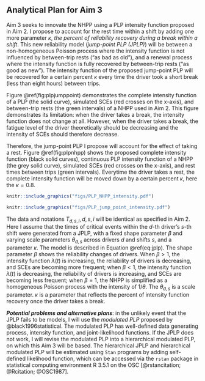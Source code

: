 Analytical Plan for Aim 3
-------------------------

Aim 3 seeks to innovate the NHPP using a PLP intensity function proposed in Aim 2. I propose to account for the rest time within a shift by adding one more parameter $\kappa$, *the percent of reliability recovery during a break within a shift*. This new reliability model (*jump-point PLP (JPLP)*) will be between a non-homogeneous Poisson process where the intensity function is not influenced by between-trip rests ("as bad as old"), and a renewal process where the intensity function is fully recovered by between-trip rests ("as good as new"). The intensity function of the proposed jump-point PLP will be recovered for a certain percent $\kappa$ every time the driver took a short break (less than eight hours) between trips.

Figure \@ref(fig:plpjumppoint) demonstrates the complete intensity function of a PLP (the solid curve), simulated SCEs (red crosses on the x-axis), and between-trip rests (the green intervals) of a NHPP used in Aim 2. This figure demonstrates its limitation: when the driver takes a break, the intensity function does not change at all. However, when the driver takes a break, the fatigue level of the driver theoretically should be decreasing and the intensity of SCEs should therefore decrease.

Therefore, the jump-point PLP I propose will account for the effect of taking a rest. Figure \@ref(fig:plpnhpp) shows the proposed complete intensity function (black solid curves), continuous PLP intensity function of a NHPP (the grey solid curve), simulated SCEs (red crosses on the x-axis), and rest times between trips (green intervals). Everytime the driver takes a rest, the complete intensity function will be moved down by a certain percent $\kappa$, here the $\kappa = 0.8$.

```r
knitr::include_graphics("figs/PLP_NHPP_intensity.pdf")
```

```r
knitr::include_graphics("figs/PLP_jump_point_intensity.pdf")
```

The data and notations $T_{d, s, i}, d, s, i$ will be identical as specified in Aim 2. Here I assume that the times of critical events within the $d$-th driver's $s$-th shift were generated from a JPLP, with a fixed shape parameter $\beta$ and varying scale parameters $\theta_{d, s}$ across drivers $d$ and shifts $s$, and a parameter $\kappa$. The model is described in Equation \@ref(eq:jplp).
\begin{equation}
\begin{aligned}
  T_{d, s, 1}, T_{d, s, 2}, \cdots , T_{d, s, n_{d, s}} & \sim \text{JPLP}(\beta, \theta_{d, s}, \kappa)\\
  \beta & \sim \text{Gamma}(1, 1)\\
  \log\theta_{d, s} &= \gamma_{0d} + \gamma_{1}x_{d, s, 1} + \gamma_{2}x_{d, s, 2} + \cdots + \gamma_{k}x_{d, s, k}\\
  \kappa & \sim \text{Uniform}(0, 1)\\
  \gamma_{01}, \gamma_{02}, \cdots, \gamma_{0D} & \sim \text{i.i.d. }N(\mu_0, \sigma_0^2)\\
  \gamma_1, \gamma_2, \cdots, \gamma_k & \sim \text{i.i.d. }N(0, 10^2)\\
  \mu_0 &\sim N(0, 10^2) \\
  \sigma_0 &\sim \text{Gamma}(1, 1)
(\#eq:jplp)
\end{aligned}
\end{equation}
The shape parameter $\beta$ shows the reliability changes of drivers. When $\beta > 1$, the intensity function $\lambda(t)$ is increasing, the reliability of drivers is  decreasing, and SCEs are becoming more frequent; when $\beta < 1$, the intensity function $\lambda(t)$ is decreasing, the reliability of drivers is increasing, and SCEs are becoming less frequent; when $\beta = 1$, the NHPP is simplified as a homogeneous Poisson process with the intensity of $1/\theta$. The $\theta_{d, s}$ is a scale parameter. $\kappa$ is a parameter that reflects the percent of intensity function recovery once the driver takes a break.


<!--
```r
plp = function(t, beta = 2, theta = 10) return(beta*theta^(-beta)*t^(beta-1))
sim_plp_tau = function(tau = 30,
                       beta = 2,
                       theta = 10){
  # initialization
   s = 0; t = 0
  while (max(t) <= tau) {
    u <- runif(1)
    s <- s - log(u)
    t_new <- theta*s^(1/beta)
    t <- c(t, t_new)
  }
  t = t[c(-1, -length(t))] 
  
  return(t)
}
```

```r
pacman::p_load(ggplot2, dplyr)

set.seed(223)
tau0 = 13; beta0 = 1.2; theta0 = 2
rest_time = c(4, 5, 8.2, 9.2)

# SCE time
t_SCE = sim_plp_tau(tau = tau0, beta = beta0, theta = theta0)
shift_id= rep(0, length(t_SCE))
SCE = data.frame(shift_id, t_SCE)

# Intensity and limit
INTENS = data.frame(t = seq(0, tau0, 0.001),
                    intensity = plp(seq(0, tau0, 0.001), beta0, theta0)) %>% 
  mutate(type = ifelse(((t >= rest_time[1] & t <= rest_time[2])|(t >= rest_time[3] & t <= rest_time[4])), 0.2, 1))

# LIM data
LIM = data.frame(start_time = 0, end_time = tau0, shift_id = shift_id)

# maximum intensity
max_int = round(max(INTENS$intensity), 2) + 0.01

# Rest
REST1 = data.frame(xaxis = c(rest_time[1:2], rev(rest_time[1:2])),
                   yaxis = rep(c(0, max(INTENS$intensity)), each = 2))
REST2 = data.frame(xaxis = c(rest_time[3:4], rev(rest_time[3:4])),
                   yaxis = rep(c(0, max(INTENS$intensity)), each = 2))

# plot
p0 = ggplot() + 
  geom_line(data = INTENS, aes(x = t, y = intensity), size = 0.8) + 
  geom_point(data = SCE, aes(x = t_SCE, y = shift_id), 
             alpha = 1, shape = 4, color = 'red', size = 2, stroke = 1.5) + 
  geom_segment(data = LIM, 
               aes(x = start_time, xend = end_time, y = shift_id, yend = shift_id),
               arrow = arrow(length = unit(0.2, "cm")), lineend = 'butt', size = 0.8) + 
  scale_x_continuous(expand = c(0.001, 0))+
  scale_y_continuous(labels = c(0, max_int), breaks = c(0, max_int), 
                     expand = c(0.02, 0)) +
  geom_polygon(data = REST1, aes(xaxis, yaxis),
               fill="green", alpha = 0.2) + 
  geom_polygon(data = REST2, aes(xaxis, yaxis),
               fill="green", alpha = 0.2) +
  labs(x = unname(latex2exp::TeX('Time to SCEs (hours), $t_1$ - $t_n$')), 
       y = "intensity") + 
  geom_text(aes(x = c(4.5, 8.7), y = rep(max_int/2, 2), 
                label = c("rest 1","rest 2"))) +
  theme_bw()+
  theme(panel.grid = element_blank())
p0
ggsave("figs/PLP_NHPP_intensity.pdf", p0, width = 10, height = 6.18)
```

```r
set.seed(223)
tau0 = 13; beta0 = 1.2; theta0 = 2; kappa = 0.8

# SCE time
t_SCE = sim_plp_tau(tau = tau0, beta = beta0, theta = theta0)
shift_id= rep(0, length(t_SCE))
SCE = data.frame(shift_id, t_SCE)

# Rest
rest_time = c(4, 5, 8.2, 9.2)
REST1 = data.frame(xaxis = c(rest_time[1:2], rev(rest_time[1:2])),
                   yaxis = rep(c(0,max(INTENS$intensity)), each = 2))
REST2 = data.frame(xaxis = c(rest_time[3:4], rev(rest_time[3:4])),
                   yaxis = rep(c(0,max(INTENS$intensity)), each = 2))

# Intensity and limit
INTENS = data.frame(t = seq(0, tau0, 0.001),
                    intensity = plp(seq(0, tau0, 0.001), beta0, theta0)) %>% 
  mutate(intensity1 = case_when(
    t >= rest_time[2] & t <= rest_time[3] ~ intensity*kappa^1,
    t >= rest_time[4]  ~ intensity*kappa^2,
     TRUE ~ intensity*kappa^0))

# plot
p1 = ggplot() + 
  geom_line(data = INTENS[INTENS$t <= rest_time[1],], 
            aes(x = t, y = intensity1), size = 0.8) + 
  geom_line(data = INTENS[INTENS$t >= rest_time[2]&INTENS$t <= rest_time[3],], 
            aes(x = t, y = intensity1), size = 0.8) + 
  geom_line(data = INTENS[INTENS$t >= rest_time[4],], 
            aes(x = t, y = intensity1), size = 0.8) + 
  geom_line(data = INTENS, 
            aes(x = t, y = intensity), alpha = 0.3, size = 0.8)+
  geom_point(data = SCE, aes(x = t_SCE, y = shift_id), 
             alpha = 1, shape = 4, color = 'red', size = 2, stroke = 1.5) + 
  geom_segment(data = LIM, 
               aes(x = start_time, xend = end_time, y = shift_id, yend = shift_id),
               arrow = arrow(length = unit(0.2, "cm")), lineend = 'butt', size = 0.8) + 
  scale_x_continuous(expand = c(0.001, 0))+
  scale_y_continuous(labels = c(0, max_int), breaks = c(0, max_int), 
                     expand = c(0.02, 0)) +
  geom_polygon(data = REST1, aes(xaxis, yaxis),
               fill="green", alpha = 0.2) + 
  geom_polygon(data = REST2, aes(xaxis, yaxis),
               fill="green", alpha = 0.2) +
  labs(x = unname(latex2exp::TeX('Time to SCEs (hours), $t_1$ - $t_n$')), 
       y = "intensity") + 
  geom_text(aes(x = c(4.5, 8.7), y = rep(max_int/2, 2), 
                label = c("rest 1","rest 2"))) +
  theme_bw()+
  theme(panel.grid = element_blank())#panel.border = element_blank()
p1
ggsave("figs/PLP_jump_point_intensity.pdf", p1, width = 10, height = 6.18)
```

-->

__*Potential problems and alternative plans*__: in the unlikely event that the JPLP fails to be models, I will use the *modulated PLP* proposed by @black1996statistical. The modulated PLP has well-defined data generating process, intensity function, and joint-likelihood functions. If the JPLP does not work, I will revise the modulated PLP into a hierarchical modulated PLP, on which this Aim 3 will be based. The hierarchical JPLP and hierarchical modulated PLP will be estimated using `Stan` programs by adding self-defined likelihood function, which can be accessed via the `rstan` package in statistical computing environment R 3.5.1 on the OSC [@rstancitation; @Rcitation; @OSC1987].
